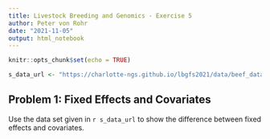 ```yaml
---
title: Livestock Breeding and Genomics - Exercise 5
author: Peter von Rohr
date: "2021-11-05"
output: html_notebook
---
```


```r
knitr::opts_chunk$set(echo = TRUE)
```


```r
s_data_url <- "https://charlotte-ngs.github.io/lbgfs2021/data/beef_data_bc.csv"
```

## Problem 1: Fixed Effects and Covariates
Use the data set given in `r s_data_url` to show the difference between fixed effects and covariates. 


\
